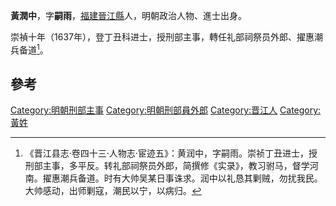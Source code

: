 '''黃潤中'''，字'''嗣雨'''，[[福建|福建]][[晉江縣|晉江縣]]人，明朝政治人物、進士出身。

崇禎十年（1637年），登丁丑科进士，授刑部主事，轉任礼部祠祭员外郎、擢惠潮兵备道<ref>《晋江县志·卷四十三·人物志·宦迹五》：黄润中，字嗣雨。崇祯丁丑进士，授刑部主事，多平反。转礼部祠祭员外郎，简撰修《实录》，教习驸马，督学河南。擢惠潮兵备道。时有大帅吴某日事诛求。润中以礼恳其剿贼，勿扰我民。大帅感动，出师剿寇，潮民以宁，以病归。</ref>。

==參考==
{{reflist}}
{{明朝人物小作品}}
{{崇禎十年丁丑科殿試金榜}}
{{DEFAULTSORT:Zhong中}}
[[Category:明朝刑部主事|Category:明朝刑部主事]]
[[Category:明朝刑部員外郎|Category:明朝刑部員外郎]]
[[Category:晋江人|Category:晋江人]]
[[Category:黃姓|Category:黃姓]]